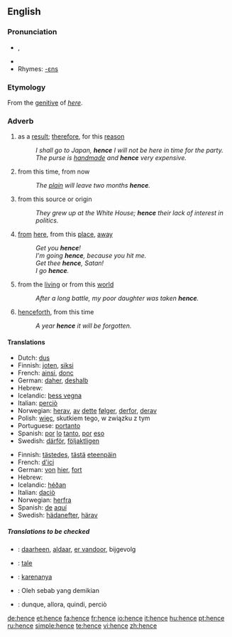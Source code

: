==English==

===Pronunciation===
*{{IPA|/ˈhɛns/}}, {{SAMPA|/"hEns/}}
*{{audio|en-us-hence.ogg|Audio (US)}}
*Rhymes: [[Rhymes:English:-ɛns|-ɛns]]

===Etymology===
From the [[genitive]] of ''[[here]]''.

===Adverb===
{{en-adv|-}}

# as a [[result]]; [[therefore]], for this [[reason]]
#:''I shall go to Japan, '''hence''' I will not be here in time for the party.''
#:''The purse is [[handmade]] and '''hence''' very expensive.''
# from this time, from now
#:''The [[plain]] will leave two months '''hence'''.''
# from this source or origin
#:''They grew up at the White House; '''hence''' their lack of interest in politics.''
# {{archaic}} [[from]] [[here]], from this [[place]], [[away]]
#: ''Get you '''hence'''!''
#: ''I'm going '''hence''', because you hit me.''
#:''Get thee '''hence''', Satan!''
#:''I go '''hence'''.''
# {{archaic}} from the [[living]] or from this [[world]]
#: ''After a long battle, my poor daughter was taken '''hence'''.''
# {{archaic}} [[henceforth]], from this time
#: ''A year '''hence''' it will be forgotten.''

====Translations====
{{trans-top|as a result, therefore}}
*Dutch: [[dus]]
*Finnish: [[joten]], [[siksi]]
*French: [[ainsi]], [[donc]]
*German: [[daher]], [[deshalb]]
*Hebrew: {{he-translation|לכן|lakhén}}
*Icelandic: [[þess vegna]]
*Italian: [[perciò]]
*Norwegian: [[herav]], [[av]] [[dette]] [[følger]], [[derfor]], [[derav]]
*Polish: [[więc]], skutkiem tego, w związku z tym
*Portuguese: [[portanto]]
*Spanish: [[por]] [[lo]] [[tanto]], [[por]] [[eso]]
*Swedish: [[därför]], [[följaktligen]]
{{trans-bottom}}

{{trans-top|as a result, therefore}}
{{trans-mid}}
{{trans-bottom}}

{{trans-top|from here}}
*Finnish: [[tästedes]], [[tästä]] [[eteenpäin]]
*French: [[d']][[ici]]
*German: [[von]] [[hier]], [[fort]]
*Hebrew: {{he-link|[[מ-|מ]][[כאן]]|mikán}}
*Icelandic: [[héðan]]
*Italian: [[da]][[ciò]]
*Norwegian: [[herfra]]
*Spanish: [[de]] [[aquí]]
*Swedish: [[hädanefter]], [[härav]]
{{trans-bottom}}

=====Translations to be checked=====
{{checktrans}}
*{{ttbc|Dutch}}: [[daarheen]], [[aldaar]], [[er vandoor]], bijgevolg
*{{ttbc|Ido}}: [[tale]]
*{{ttbc|Indonesian}}: [[karenanya]]
*{{ttbc|Malay}}: Oleh sebab yang demikian
*{{ttbc|Italian}}: dunque, allora, quindi, perciò

[[de:hence]]
[[et:hence]]
[[fa:hence]]
[[fr:hence]]
[[io:hence]]
[[it:hence]]
[[hu:hence]]
[[pt:hence]]
[[ru:hence]]
[[simple:hence]]
[[te:hence]]
[[vi:hence]]
[[zh:hence]]
